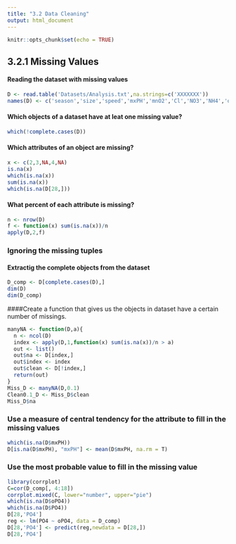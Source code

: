 ```yaml
---
title: "3.2 Data Cleaning"
output: html_document
---
```


```r
knitr::opts_chunk$set(echo = TRUE)
```

## 3.2.1 Missing Values
#### Reading the dataset with missing values
```r
D <- read.table('Datasets/Analysis.txt',na.strings=c('XXXXXXX'))
names(D) <- c('season','size','speed','mxPH','mnO2','Cl','NO3','NH4','oPO4','PO4','Chla','a1','a2','a3','a4','a5','a6','a7')
```

#### Which objects of a dataset have at leat one missing value?
```r
which(!complete.cases(D))
```

#### Which attributes of an object are missing?
```r
x <- c(2,3,NA,4,NA)
is.na(x)
which(is.na(x))
sum(is.na(x))
which(is.na(D[28,]))
```

#### What percent of each attribute is missing?
```r
n <- nrow(D)
f <- function(x) sum(is.na(x))/n
apply(D,2,f)
```

###	Ignoring the missing tuples
#### Extractig the complete objects from the dataset
```r
D_comp <- D[complete.cases(D),]
dim(D)
dim(D_comp)
```


####Create a function that gives us the objects in dataset  have a certain number of missings.
```r
manyNA <- function(D,a){
  n <- ncol(D)
  index <- apply(D,1,function(x) sum(is.na(x))/n > a)
  out <- list()
  out$na <- D[index,]
  out$index <- index
  out$clean <- D[!index,]
  return(out)
}
Miss_D <- manyNA(D,0.1)
Clean0.1_D <- Miss_D$clean
Miss_D$na
```

###	Use a measure of central tendency for the attribute to fill in the missing values
```r
which(is.na(D$mxPH))
D[is.na(D$mxPH), "mxPH"] <- mean(D$mxPH, na.rm = T)
```
###	Use the most probable value to fill in the missing value
```r
library(corrplot)
C=cor(D_comp[, 4:18])
corrplot.mixed(C, lower="number", upper="pie")
which(is.na(D$oPO4))
which(is.na(D$PO4))
D[28,'PO4']
reg <- lm(PO4 ~ oPO4, data = D_comp)
D[28,'PO4'] <- predict(reg,newdata = D[28,])
D[28,'PO4']
```

